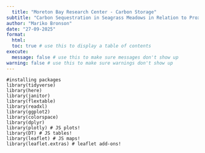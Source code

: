 ```yaml
---
  title: "Moreton Bay Research Center - Carbon Storage"
subtitle: "Carbon Sequestration in Seagrass Meadows in Relation to Proximity to Mangrove Forests"
author: "Mariko Bronson"
date: "27-09-2025"
format:
  html:
  toc: true # use this to display a table of contents
execute:
  message: false # use this to make sure messages don't show up
warning: false # use this to make sure warnings don't show up
---
```


```packages-and-data

#installing packages
library(tidyverse)
library(here)
library(janitor)
library(flextable)
library(readxl)
library(ggplot2)
library(colorspace)
library(dplyr) 
library(plotly) # JS plots!
library(DT) # JS tables!
library(leaflet) # JS maps!
library(leaflet.extras) # leaflet add-ons!

```

